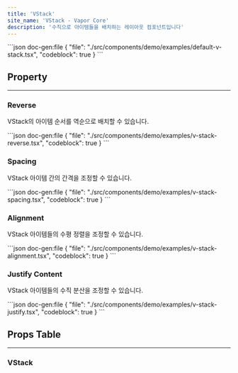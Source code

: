 ```yaml
---
title: 'VStack'
site_name: 'VStack - Vapor Core'
description: '수직으로 아이템들을 배치하는 레이아웃 컴포넌트입니다'
---
```


<Demo name="default-v-stack">
```json doc-gen:file
{
    "file": "./src/components/demo/examples/default-v-stack.tsx",
    "codeblock": true
}
```
</Demo>

## Property

---

### Reverse

VStack의 아이템 순서를 역순으로 배치할 수 있습니다.

<Demo name="v-stack-reverse">
```json doc-gen:file
{
    "file": "./src/components/demo/examples/v-stack-reverse.tsx",
    "codeblock": true
}
```
</Demo>

### Spacing

VStack 아이템 간의 간격을 조정할 수 있습니다.

<Demo name="v-stack-spacing">
```json doc-gen:file
{
    "file": "./src/components/demo/examples/v-stack-spacing.tsx",
    "codeblock": true
}
```
</Demo>

### Alignment

VStack 아이템들의 수평 정렬을 조정할 수 있습니다.

<Demo name="v-stack-alignment">
```json doc-gen:file
{
    "file": "./src/components/demo/examples/v-stack-alignment.tsx",
    "codeblock": true
}
```
</Demo>

### Justify Content

VStack 아이템들의 수직 분산을 조정할 수 있습니다.

<Demo name="v-stack-justify">
```json doc-gen:file
{
    "file": "./src/components/demo/examples/v-stack-justify.tsx",
    "codeblock": true
}
```
</Demo>

## Props Table

---

### VStack

<NewComponentPropsTable componentName="v-stack" />
